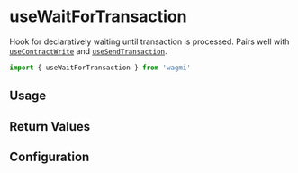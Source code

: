 # useWaitForTransaction

Hook for declaratively waiting until transaction is processed. Pairs well with [`useContractWrite`](/docs/hooks/useContractWrite) and [`useSendTransaction`](/docs/hooks/useSendTransaction).

```ts
import { useWaitForTransaction } from 'wagmi'
```

## Usage

## Return Values

## Configuration
